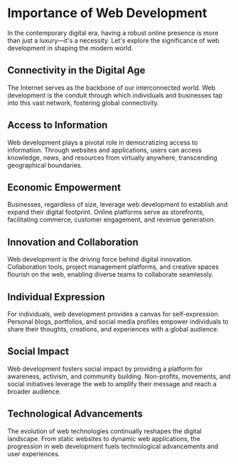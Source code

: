 
# Importance of Web Development

In the contemporary digital era, having a robust online presence is more than just a luxury—it's a necessity. Let's explore the significance of web development in shaping the modern world.

## Connectivity in the Digital Age
The Internet serves as the backbone of our interconnected world. Web development is the conduit through which individuals and businesses tap into this vast network, fostering global connectivity.

## Access to Information
Web development plays a pivotal role in democratizing access to information. Through websites and applications, users can access knowledge, news, and resources from virtually anywhere, transcending geographical boundaries.

## Economic Empowerment
Businesses, regardless of size, leverage web development to establish and expand their digital footprint. Online platforms serve as storefronts, facilitating commerce, customer engagement, and revenue generation.

## Innovation and Collaboration
Web development is the driving force behind digital innovation. Collaboration tools, project management platforms, and creative spaces flourish on the web, enabling diverse teams to collaborate seamlessly.

## Individual Expression
For individuals, web development provides a canvas for self-expression. Personal blogs, portfolios, and social media profiles empower individuals to share their thoughts, creations, and experiences with a global audience.

## Social Impact
Web development fosters social impact by providing a platform for awareness, activism, and community building. Non-profits, movements, and social initiatives leverage the web to amplify their message and reach a broader audience.

## Technological Advancements
The evolution of web technologies continually reshapes the digital landscape. From static websites to dynamic web applications, the progression in web development fuels technological advancements and user experiences.
